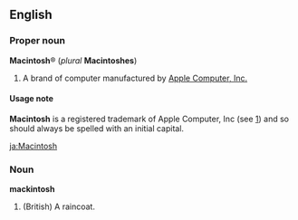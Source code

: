 ==English==
===Proper noun===
'''Macintosh'''&reg; (''plural'' '''Macintoshes''')

#A brand of computer manufactured by [http://www.apple.com/ Apple Computer, Inc.]

====Usage note====
'''Macintosh''' is a registered trademark of Apple Computer, Inc (see [http://www.apple.com/legal/appletmlist.html]) and so should always be spelled with an initial capital.

[[ja:Macintosh]]
===Noun===
'''mackintosh'''
# (British) A raincoat.